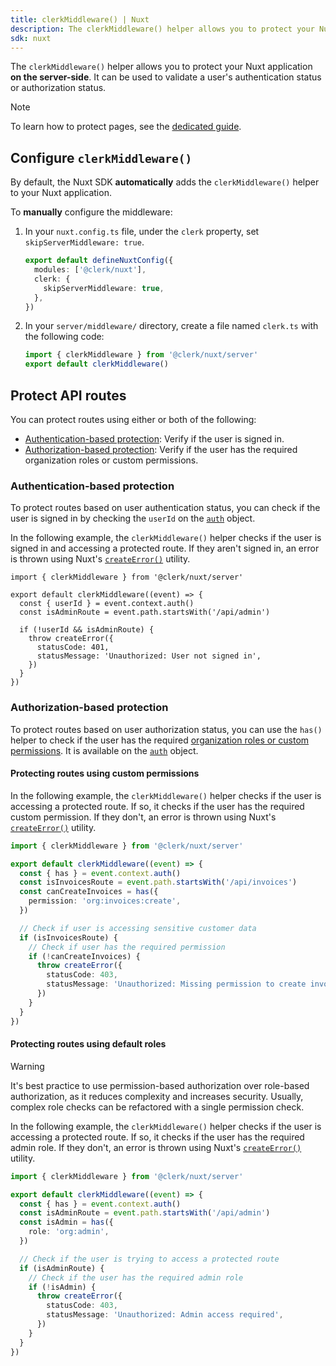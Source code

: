 ```yaml
---
title: clerkMiddleware() | Nuxt
description: The clerkMiddleware() helper allows you to protect your Nuxt application using middleware.
sdk: nuxt
---
```


The `clerkMiddleware()` helper allows you to protect your Nuxt application **on the server-side**. It can be used to validate a user's authentication status or authorization status.

> [!NOTE]
> To learn how to protect pages, see the [dedicated guide](/docs/guides/secure/protect-pages).

## Configure `clerkMiddleware()`

By default, the Nuxt SDK **automatically** adds the `clerkMiddleware()` helper to your Nuxt application.

To **manually** configure the middleware:

1. In your `nuxt.config.ts` file, under the `clerk` property, set `skipServerMiddleware: true`.

   ```ts {{ filename: 'nuxt.config.ts', mark: [[3, 5]] }}
   export default defineNuxtConfig({
     modules: ['@clerk/nuxt'],
     clerk: {
       skipServerMiddleware: true,
     },
   })
   ```
1. In your `server/middleware/` directory, create a file named `clerk.ts` with the following code:

   ```ts {{ filename: 'server/middleware/clerk.ts' }}
   import { clerkMiddleware } from '@clerk/nuxt/server'
   export default clerkMiddleware()
   ```

## Protect API routes

You can protect routes using either or both of the following:

- [Authentication-based protection](#authentication-based-protection): Verify if the user is signed in.
- [Authorization-based protection](#authorization-based-protection): Verify if the user has the required organization roles or custom permissions.

### Authentication-based protection

To protect routes based on user authentication status, you can check if the user is signed in by checking the `userId` on the [`auth`](/docs/references/nuxt/overview#auth-object) object.

In the following example, the `clerkMiddleware()` helper checks if the user is signed in and accessing a protected route. If they aren't signed in, an error is thrown using Nuxt's [`createError()`](https://nuxt.com/docs/api/utils/create-error) utility.

```tsx {{ filename: 'server/middleware/clerk.ts' }}
import { clerkMiddleware } from '@clerk/nuxt/server'

export default clerkMiddleware((event) => {
  const { userId } = event.context.auth()
  const isAdminRoute = event.path.startsWith('/api/admin')

  if (!userId && isAdminRoute) {
    throw createError({
      statusCode: 401,
      statusMessage: 'Unauthorized: User not signed in',
    })
  }
})
```

### Authorization-based protection

To protect routes based on user authorization status, you can use the `has()` helper to check if the user has the required [organization roles or custom permissions](/docs/guides/organizations/roles-and-permissions). It is available on the [`auth`](/docs/references/nuxt/overview#auth-object) object.

#### Protecting routes using custom permissions

In the following example, the `clerkMiddleware()` helper checks if the user is accessing a protected route. If so, it checks if the user has the required custom permission. If they don't, an error is thrown using Nuxt's [`createError()`](https://nuxt.com/docs/api/utils/create-error) utility.

```ts {{ filename: 'server/middleware/clerk.ts' }}
import { clerkMiddleware } from '@clerk/nuxt/server'

export default clerkMiddleware((event) => {
  const { has } = event.context.auth()
  const isInvoicesRoute = event.path.startsWith('/api/invoices')
  const canCreateInvoices = has({
    permission: 'org:invoices:create',
  })

  // Check if user is accessing sensitive customer data
  if (isInvoicesRoute) {
    // Check if user has the required permission
    if (!canCreateInvoices) {
      throw createError({
        statusCode: 403,
        statusMessage: 'Unauthorized: Missing permission to create invoices',
      })
    }
  }
})
```

#### Protecting routes using default roles

> [!WARNING]
> It's best practice to use permission-based authorization over role-based authorization, as it reduces complexity and increases security. Usually, complex role checks can be refactored with a single permission check.

In the following example, the `clerkMiddleware()` helper checks if the user is accessing a protected route. If so, it checks if the user has the required admin role. If they don't, an error is thrown using Nuxt's [`createError()`](https://nuxt.com/docs/api/utils/create-error) utility.

```ts {{ filename: 'server/middleware/clerk.ts' }}
import { clerkMiddleware } from '@clerk/nuxt/server'

export default clerkMiddleware((event) => {
  const { has } = event.context.auth()
  const isAdminRoute = event.path.startsWith('/api/admin')
  const isAdmin = has({
    role: 'org:admin',
  })

  // Check if the user is trying to access a protected route
  if (isAdminRoute) {
    // Check if the user has the required admin role
    if (!isAdmin) {
      throw createError({
        statusCode: 403,
        statusMessage: 'Unauthorized: Admin access required',
      })
    }
  }
})
```
